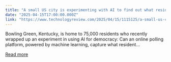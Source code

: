 ```yaml
---
title: "A small US city is experimenting with AI to find out what residents want"
date: "2025-04-15T17:00:00.000Z"
link: "https://www.technologyreview.com/2025/04/15/1115125/a-small-us-city-experiments-with-ai-to-find-out-what-residents-want/"
---
```


Bowling Green, Kentucky, is home to 75,000 residents who recently wrapped up an experiment in using AI for democracy: Can an online polling platform, powered by machine learning, capture what resident...

[Read more](https://www.technologyreview.com/2025/04/15/1115125/a-small-us-city-experiments-with-ai-to-find-out-what-residents-want/)
